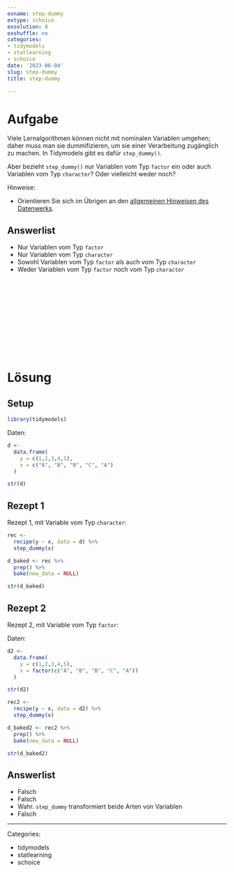 ```yaml
---
exname: step-dummy
extype: schoice
exsolution: 8
exshuffle: no
categories:
- tidymodels
- statlearning
- schoice
date: '2023-06-04'
slug: step-dummy
title: step-dummy

---
```








# Aufgabe

Viele Lernalgorithmen können nicht mit nominalen Variablen umgehen;
daher muss man sie dummifizieren, um sie einer Verarbeitung zugänglich zu machen.
In Tidymodels gibt es dafür `step_dummy()`.

Aber bezieht `step_dummy()` nur Variablen vom Typ `factor` ein oder auch Variablen vom Typ `character`? Oder vielleicht weder noch? 


Hinweise:

- Orientieren Sie sich im Übrigen an den [allgemeinen Hinweisen des Datenwerks](https://datenwerk.netlify.app/hinweise).


Answerlist
----------
* Nur Variablen vom Typ `factor`
* Nur Variablen vom Typ `character`
* Sowohl Variablen vom Typ `factor` als auch vom Typ `character`
* Weder Variablen vom Typ `factor` noch vom Typ `character`




</br>
</br>
</br>
</br>
</br>
</br>
</br>
</br>
</br>
</br>

# Lösung


## Setup

```r
library(tidymodels)
```




Daten:

```r
d <-
  data.frame(
    y = c(1,2,3,4,5),
    x = c("A", "B", "B", "C", "A")
  )

str(d)
```

## Rezept 1

Rezept 1, mit Variable vom Typ `character`:



```r
rec <-
  recipe(y ~ x, data = d) %>% 
  step_dummy(x)

d_baked <- rec %>% 
  prep() %>% 
  bake(new_data = NULL)

str(d_baked)
```


## Rezept 2


Rezept 2, mit Variable vom Typ `factor`:



Daten:

```r
d2 <-
  data.frame(
    y = c(1,2,3,4,5),
    x = factor(c("A", "B", "B", "C", "A"))
  )

str(d2)
```








```r
rec2 <-
  recipe(y ~ x, data = d2) %>% 
  step_dummy(x)

d_baked2 <- rec2 %>% 
  prep() %>% 
  bake(new_data = NULL)

str(d_baked2)
```



Answerlist
----------


* Falsch
* Falsch
* Wahr. `step_dummy` transformiert beide Arten von Variablen
* Falsch





---

Categories: 

- tidymodels
- statlearning
- schoice

